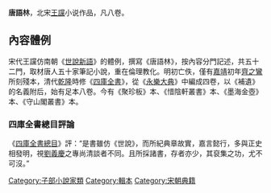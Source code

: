 '''唐語林'''，北宋[[王讜|王讜]]小说作品，凡八卷。

==內容體例==
宋代王讜仿南朝《[[世說新語|世說新語]]》的體例，撰寫《唐語林》，按內容分門記述，共五十二門，取材唐人五十家筆記小說，重在倫理教化。明初亡佚，僅有[[嘉靖|嘉靖]]初年[[齊之鸞|齊之鸞]]所刻殘本，清代[[乾隆|乾隆]]時修《[[四庫全書|四庫全書]]》，從《[[永樂大典|永樂大典]]》中編成四卷，以《補遺》的名義附后，始有足本八卷。今有《聚珍板》本、《惜陰軒叢書》本、《墨海金壺》本、《守山閣叢書》本。
===四庫全書總目評論===
《[[四庫全書總目|四庫全書總目]]》評：“是書雖仿《世說》，而所紀典章故實，嘉言懿行，多與正史相發明，視[[劉義慶|劉義慶]]之專尚清談者不同。且所採諸書，存者亦少，其裒集之功，尤不可沒。”

{{wikisource}} 
{{清朝中央奉敕重輯典籍|子}}
[[Category:子部小說家類|Category:子部小說家類]]
[[Category:輯本|Category:輯本]]
[[Category:宋朝典籍|Category:宋朝典籍]]